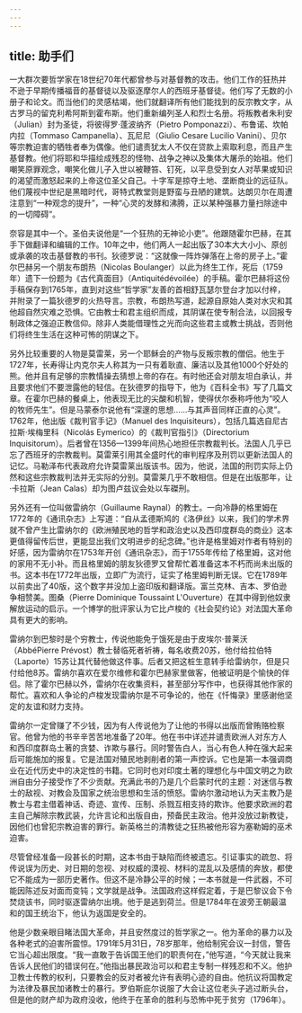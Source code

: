 ```yaml
---
---
---
```

title: 助手们
---




一大群次要哲学家在18世纪70年代都曾参与对基督教的攻击。他们工作的狂热并不逊于早期传播福音的基督徒以及驱逐摩尔人的西班牙基督徒。他们写了无数的小册子和论文。而当他们的灵感枯竭，他们就翻译所有他们能找到的反宗教文字，从古罗马的留克利希阿斯到霍布斯。他们重新编列圣人和烈士名册。将叛教者朱利安（Julian）封为圣徒，将彼得罗·蓬波纳齐（Pietro Pomponazzi）、布鲁诺、坎帕内拉（Tommaso Campanella）、瓦尼尼（Giulio Cesare Lucilio Vanini）、贝尔等宗教迫害的牺牲者奉为偶像。他们谴责犹太人不仅在贷款上索取利息，而且产生基督教。他们将耶和华描绘成残忍的怪物、战争之神以及集体大屠杀的始祖。他们嘲笑原罪观念，嘲笑化做儿子入世以被鞭笞、钉死，以平息受到女人对苹果或知识的渴望而激怒起来的上帝这位圣父自己。十字军是掠夺土地、垄断商业的远征队。他们蔑视中世纪是黑暗时代，哥特式教堂则是野蛮与丑陋的建筑。达朗贝尔在周遭注意到“一种观念的提升”，一种“心灵的发酵和沸腾，正以某种强暴力量扫除途中的一切障碍”。

奈容是其中一个。圣伯夫说他是“一个狂热的无神论小吏”。他跟随霍尔巴赫，在其手下做翻译和编辑的工作。10年之中，他们两人一起出版了30本大大小小、原创或承袭的攻击基督教的书刊。狄德罗说：“这就像一阵炸弹落在上帝的房子上。”霍尔巴赫另一个朋友布朗热（Nicolas Boulanger）以此为终生工作，死后（1759年）遗下一份题为《古代真面目》（Antiquitédévoilée）的手稿。霍尔巴赫将这份手稿保存到1765年，直到对这些“哲学家”友善的首相舒瓦瑟尔登台才加以付梓，并附录了一篇狄德罗的火热导言。宗教，布朗热写道，起源自原始人类对水灾和其他超自然灾难之恐惧。它由教士和君主组织而成，其阴谋在使专制合法，以回报专制政体之强迫正教信仰。除非人类能借理性之光而向这些君主或教士挑战，否则他们将终生生活在这种可怖的阴谋之下。

另外比较重要的人物是莫雷莱，另一个耶稣会的产物与反叛宗教的僧侣。他生于1727年，长寿得让内克尔夫人称其为一只有着耿直、廉洁以及其他1000个好处的熊。他并且有足够的宗教情操去猜想上帝的存在。有时他还会对朋友坦白承认，并且要求他们不要泄露他的轻信。在狄德罗的指导下，他为《百科全书》写了几篇文章。在霍尔巴赫的餐桌上，他表现无比的尖酸和机智，使得伏尔泰称呼他为“咬人的牧师先生”。但是马蒙泰尔说他有“深邃的思想……与其声音同样正直的心灵”。1762年，他出版《裁判官手记》（Manuel des Inquisiteurs），包括几篇选自尼古拉斯·埃梅里科（Nicolás Eymerico）的《裁判官指引》（Directorium Inquisitorum）。后者曾在1356—1399年间热心地担任宗教裁判长。法国人几乎已忘了西班牙的宗教裁判。莫雷莱引用其全盛时代的审判程序及刑罚以更新法国人的记忆。马勒泽布代表政府允许莫雷莱出版该书。因为，他说，法国的刑罚实际上仍然和这些宗教裁判法并无实际的分别。莫雷莱几乎不敢相信。但是在出版那年，让·卡拉斯（Jean Calas）却为图卢兹议会处以车磔刑。

另外还有一位叫做雷纳尔（Guillaume Raynal）的教士。一向冷静的格里姆在1772年的《通讯杂志》上写道：“自从孟德斯鸠的《洛伊丝》以来，我们的学术界就不曾产生比雷纳尔的《欧洲殖民地的哲学和政治史以及西印度群岛的商业》这本更值得留传后世，更能显出我们文明进步的纪念碑。”也许是格里姆对作者有特别的好感，因为雷纳尔在1753年开创《通讯杂志》，而于1755年传给了格里姆，这对他的家用不无小补。而且格里姆的朋友狄德罗又曾帮忙着准备这本不朽而尚未出版的书。这本书在1772年出版，立即广为流行，证实了格里姆判断无误。它在1789年以前卖出了40版，这个数字并没加上盗印版和翻译版。富兰克林、吉本、罗伯逊争相赞美。图桑（Pierre Dominique Toussaint L'Ouverture）在其中得到他奴隶解放运动的启示。一个博学的批评家认为它比卢梭的《社会契约论》对法国大革命具有更大的影响。

雷纳尔到巴黎时是个穷教士，传说他能免于饿死是由于皮埃尔·普莱沃（AbbéPierre Prévost）教士替临死者祈祷，每名收费20苏，他付给拉伯特（Laporte）15苏让其代替他做这件事。后者又把这桩生意转手给雷纳尔，但是只付给他8苏。雷纳尔喜欢在爱尔维修和霍尔巴赫家里做客，他被证明是个愉快的伴侣。除了霍尔巴赫以外，雷纳尔在收集资料，甚至部分写作中，也获得其他作家的帮忙。喜欢和人争论的卢梭发现雷纳尔是不可争论的，他在《忏悔录》里感谢他坚定的友谊和财力支持。

雷纳尔一定曾赚了不少钱，因为有人传说他为了让他的书得以出版而曾贿赂检察官。他曾为他的书辛辛苦苦地准备了20年。他在书中详述并谴责欧洲人对东方人和西印度群岛土著的贪婪、诈欺与暴行。同时警告白人，当心有色人种在强大起来后可能施加的报复。它是法国对殖民地剥削者的第一声控诉。它也是第一本强调商业在近代历史中的决定性的书籍。它同时也对印度土著的理想化与中国文明之为欧洲自由分子接受作了不少贡献。充满此书的乃是几个启蒙时代的主题：对迷信与教士的敌视、对教会及国家之统治思想和生活的愤怒。雷纳尔激动地认为天主教乃是教士与君主借着神话、奇迹、宣传、压制、杀戮互相支持的欺诈。他要求欧洲的君主自己解除宗教武装，允许言论和出版自由，预备民主政治。他并没放过新教徒，因他们也曾犯宗教迫害的罪行。新英格兰的清教徒之狂热被他形容为塞勒姆的巫术迫害。

尽管曾经准备一段甚长的时期，这本书由于缺陷而终被遗忘。引证事实的疏忽、将传说误为历史、对日期的忽视、对权威的漠视、材料的混乱以及感情的奔放，都使它不能成为一部历史著作。但这不是冷静公平的时候；一本书就是一件武器，不可能因陈述反对面而变钝；文学就是战争。法国政府这样假定着，于是巴黎议会下令焚烧该书，同时驱逐雷纳尔出境。他于是逃到荷兰。但是1784年在波旁王朝最温和的国王统治下，他认为返国是安全的。

他是少数亲眼目睹法国大革命，并且安然度过的哲学家之一。他为革命的暴力以及各种老式的迫害所震惊。1791年5月31日，78岁那年，他给制宪会议一封信，警告它当心超出限度。“我一直敢于告诉国王他们的职责何在，”他写道，“今天就让我来告诉人民他们的错误何在。”他指出暴民政治可以和君主专制一样残忍和不义。他护卫教士传教的权利，只要教会的反对者被允许有表明心迹的自由。他抗议将国教定为法律及暴民加诸教士的暴行。罗伯斯庇尔说服了大会让这位老头子逃过断头台，但是他的财产却为政府没收，他终于在革命的胜利与恐怖中死于贫穷（1796年）。